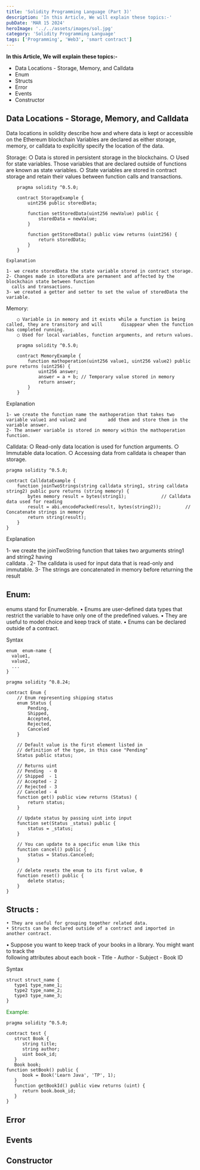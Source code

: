 ```yaml
---
title: 'Solidity Programming Language (Part 3)'
description: 'In this Article, We will explain these topics:-'
pubDate: 'MAR 15 2024'
heroImage: '../../assets/images/sol.jpg'
category: 'Solidity Programming Language'
tags: ['Programming', 'Web3', 'smart contract']
---
```


**In this Article, We will explain these topics:-**

- Data Locations - Storage, Memory, and Calldata
- Enum
- Structs
- Error
- Events
- Constructor

## Data Locations - Storage, Memory, and Calldata
  Data locations in solidity describe how and where data is kept or accessible on the Ethereum blockchain
Variables are declared as either storage, memory, or calldata to explicitly specify the location of the data.

Storage:
		○ Data is stored in persistent storage in the blockchains.
		○ Used for state variables. Those variables that are declared outside of functions are known as state       variables.
		○ State variables are stored in contract storage and retain their values between function calls and         transactions.

```astro
	pragma solidity ^0.5.0;
	
	contract StorageExample {
	    uint256 public storedData; 
	
	    function setStoredData(uint256 newValue) public {
	        storedData = newValue;
	    }
	
	    function getStoredData() public view returns (uint256) {
	        return storedData;
	    }
	}
```
	Explanation
	
	1- we create storedData the state variable stored in contract storage. 
	2- Changes made in storedData are permanent and affected by the blockchain state between function     
      calls and transactions. 
	3- we created a getter and setter to set the value of storedData the variable.

Memory:

		○ Variable is in memory and it exists while a function is being called, they are transitory and will       disappear when the function has completed running.
		○ Used for local variables, function arguments, and return values.

```astro
	pragma solidity ^0.5.0;
	
	contract MemoryExample {
	    function mathoperation(uint256 value1, uint256 value2) public pure returns (uint256) {
	        uint256 answer;
	        answer = a + b; // Temporary value stored in memory
	        return answer;
	    }
	}
```
Explanation

	1- we create the function name the mathoperation that takes two variable value1 and value2 and        add them and store them in the variable answer.
	2- The answer variable is stored in memory within the mathoperation function. 

Calldata:
		○ Read-only data location is used for function arguments.
		○ Immutable data location.
		○ Accessing data from calldata is cheaper than storage.
```astro
pragma solidity ^0.5.0;

contract CalldataExample {
    function joinTwoStrings(string calldata string1, string calldata string2) public pure returns (string memory) {
        bytes memory result = bytes(string1);             // Calldata data used for reading
        result = abi.encodePacked(result, bytes(string2));         // Concatenate strings in memory
        return string(result);
    }
}

```
Explanation

1- we create the joinTwoString function that takes two arguments string1 and string2 having     
    calldata .
2- The calldata is used for input data that is read-only and immutable. 
3- The strings are concatenated in memory before returning the result

## Enum:
enums stand for Enumerable. 
	• Enums are user-defined data types that restrict the variable to have only one of the 
    predefined values.
	• They are useful to model choice and keep track of state.
	• Enums can be declared outside of a contract.

Syntax
```astro
enum  enum-name {
  value1,
  value2,
  ...
}

```
```astro
pragma solidity ^0.8.24;

contract Enum {
    // Enum representing shipping status
    enum Status {
        Pending,
        Shipped,
        Accepted,
        Rejected,
        Canceled
    }

    // Default value is the first element listed in
    // definition of the type, in this case "Pending"
    Status public status;

    // Returns uint
    // Pending  - 0
    // Shipped  - 1
    // Accepted - 2
    // Rejected - 3
    // Canceled - 4
    function get() public view returns (Status) {
        return status;
    }

    // Update status by passing uint into input
    function set(Status _status) public {
        status = _status;
    }

    // You can update to a specific enum like this
    function cancel() public {
        status = Status.Canceled;
    }

    // delete resets the enum to its first value, 0
    function reset() public {
        delete status;
    }
}

```


## Structs :
	• They are useful for grouping together related data.
	• Structs can be declared outside of a contract and imported in another contract.
  • Suppose you want to keep track of your books in a library. You might want to track the   
    following attributes about each book
          - Title
		      - Author
		      - Subject
		      - Book ID

Syntax
```astro
struct struct_name { 
   type1 type_name_1;
   type2 type_name_2;
   type3 type_name_3;
}

```

<span style="color:green;"> Example: </span>

```astro
pragma solidity ^0.5.0;

contract test {
   struct Book { 
      string title;
      string author;
      uint book_id;
   }
   Book book;
function setBook() public {
      book = Book('Learn Java', 'TP', 1);
   }
   function getBookId() public view returns (uint) {
      return book.book_id;
   }
}

```


## Error



## Events


## Constructor
